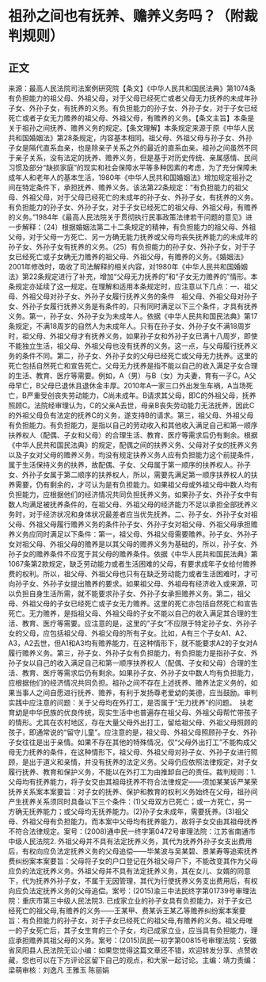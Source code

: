 # 祖孙之间也有抚养、赡养义务吗？（附裁判规则）
## 正文
来源：最高人民法院司法案例研究院【条文】《中华人民共和国民法典》第1074条  有负担能力的祖父母、外祖父母，对于父母已经死亡或者父母无力抚养的未成年孙子女、外孙子女，有抚养的义务。有负担能力的孙子女、外孙子女，对于子女已经死亡或者子女无力赡养的祖父母、外祖父母，有赡养的义务。【条文主旨】本条是关于祖孙之间抚养、赡养义务的规定。【条文理解】本条规定来源于原《中华人民共和国婚姻法》第28条规定，内容基本相同。祖父母、外祖父母与孙子女、外孙子女是隔代直系血亲，也是除亲子关系之外的最近的直系血亲。祖孙之间虽然不同于亲子关系，没有法定的抚养、赡养义务，但是基于对历史传统、亲属感情、民间习惯及部分“缺损家庭”的现实和社会保障水平等多种因素的考虑，为了充分保障未成年人和老年人的基本生活，1980年《中华人民共和国婚姻法》增加规定祖孙之间在特定条件下，承担抚养、赡养义务。该法第22条规定：“有负担能力的祖父母、外祖父母，对于父母已经死亡的未成年的孙子女、外孙子女，有抚养的义务。有负担能力的孙子女、外孙子女，对于子女已经死亡的祖父母、外祖父母，有赡养的义务。”1984年《最高人民法院关于贯彻执行民事政策法律若干问题的意见》进一步解释：（24）根据婚姻法第二十二条规定的精神，有负担能力的祖父母、外祖父母，对于父母一方死亡、另一方确无能力抚养或父母均丧失抚养能力的未成年的孙子女、外孙子女有抚养的义务。（25）有负担能力的孙子女、外孙子女，对于子女已经死亡或子女确无力赡养的祖父母、外祖父母，有赡养的义务。《婚姻法》2001年修改时，吸收了司法解释的相关内容，对1980年《中华人民共和国婚姻法》第22条规定进行了补充，增加“父母无力抚养的”和“子女无力赡养的”情形。本条规定亦延续了这一规定。在理解和适用本条规定时，应注意以下几点：一、祖父母、外祖父母对孙子女、外孙子女履行抚养义务的条件　祖父母、外祖父母对孙子女、外孙子女履行抚养义务是有条件的，只有同时满足以下三个条件，才具有抚养义务。第一，孙子女、外孙子女为未成年人。依据《中华人民共和国民法典》第17条规定，不满18周岁的自然人为未成年人。只有在孙子女、外孙子女不满18周岁时，祖父母、外祖父母才有抚养义务，如果孙子女和外孙子女已满十八周岁，即使不能独立生活，祖父母、外祖父母也没有抚养的义务。这一点，与父母履行抚养义务的条件不同。第二，孙子女、外孙子女的父母已经死亡或父母无力抚养。这里的死亡包括自然死亡和宣告死亡。父母无力抚养是指不能以自己的收入满足子女合理的生活、教育、医疗等需要。例如，A（男）与B（女）为夫妻，育有一子C。A父母早亡，B父母已退休且退休金丰厚。2010年A一家三口外出发生车祸，A当场死亡，B严重受创丧失劳动能力，C尚未成年。B请求其父母，即C的外祖父母，抚养照顾C。法院经审理认为，C的父亲A去世，母亲B丧失劳动能力无法抚养，因此C的外祖父母负有法定的抚养C的义务，遂支持B的请求。第三，祖父母、外祖父母有负担能力。有负担能力，是指以自己的劳动收入和其他收入满足自己和第一顺序扶养权人（配偶、子女和父母）的合理生活、教育、医疗等需求后仍有剩余。根据《中华人民共和国民法典》的规定，配偶之间的扶养义务、父母对子女的抚养义务以及子女对父母的赡养义务，均没有规定扶养义务人应有负担能力这个前提条件，属于生活保持义务的扶养，故配偶、子女、父母属于第一顺序的扶养权人。孙子女、外孙子女属于第二顺序的扶养权人，所以，需要先满足第一顺序扶养权人的扶养需要，仍有剩余的，才可认为是有负担能力。如果祖父母或外祖父母中数人均有负担能力，应根据他们的经济情况共同负担抚养义务。如果孙子女、外孙子女中有数人均满足被抚养条件的，在祖父母、外祖父母的经济能力不足以承担全部抚养义务时，对于经济状况和身体状况最差者应当优先抚养。二、孙子女、外孙子女对祖父母、外祖父母履行赡养义务的条件孙子女、外孙子女对祖父母、外祖父母承担赡养义务应同时满足以下条件：第一，祖父母、外祖父母需要赡养。孙子女、外孙子女对祖父母、外祖父母的赡养是以其父母的赡养义务为基础的，所以，孙子女、外孙子女的赡养条件不应宽于其父母的赡养条件。依据《中华人民共和国民法典》第1067条第2款规定，缺乏劳动能力或者生活困难的父母，有要求成年子女给付赡养费的权利。所以，祖父母、外祖父母也只有在缺乏劳动能力或者生活困难时，才可向孙子女、外孙子女提出赡养的要求。如果祖父母、外祖母有经济收入或来源，可以负担自身生活所需，就不能要求孙子女、外孙子女承担赡养义务。第二，祖父母、外祖父母的子女已经死亡或子女无力赡养。这里的死亡亦包括自然死亡和宣告死亡。无力赡养，是指祖父母、外祖父母的子女不能以自己的收入满足其合理的生活、教育、医疗等需要。应注意的是，这里的“子女”不应限于特定孙子女、外孙子女的父母，应包括祖父母、外祖父母的所有子女。比如，A有三个子女A1、A2、A3，A2去世，但A1和A3均有赡养能力，在这种情形下，就不能要求A2的子女对A履行赡养义务。第三，孙子女、外孙子女有负担能力。有负担能力是指孙子女、外孙子女以自己的收入满足自己和第一顺序扶养权人（配偶、子女和父母）合理的生活、教育、医疗等需求后仍有剩余。如果孙子女、外孙子女中数人均有负担能力，应根据他们的经济情况共同负担。祖孙之间不存在上述抚养、赡养法定义务的，如果当事人之间自愿进行抚养、赡养，有利于发扬尊老爱幼的美德，应当鼓励。审判实践中应注意的问题：关于父母均在外打工，是否属于“无力抚养”的问题。　扶老育幼是中华民族的优良传统，现实生活中也普遍存在祖父母、外祖父母帮忙带孩子的情形。尤其在农村地区，存在大量父母外出打工，留给祖父母、外祖父母照顾的孩子，即通常说的“留守儿童”。应注意的是，祖父母、外祖父母照顾孙子女、外孙子女往往是出于亲情。如果不存在其他的特殊情况，仅“父母外出打工”不能构成父母无力抚养的条件，在这种情形下，祖父母、外祖父母对孙子女、外孙子女进行照顾，是出于道义和亲情，并没有抚养的法定义务。父母仍应依照法律规定，对子女履行抚养、教育和保护义务，不能以在外打工为由推卸自己的责任。裁判规则：1. 父母均有抚养能力，将子女交由其祖母抚养不符合法律规定——须加某某诉严某荣抚养关系案本案要旨：对子女的抚养、保护和教育的权利义务始终在父母，祖孙间产生抚养关系须同时具备以下三个条件：(1)父母双方已死亡；或一方死亡，另一方确无抚养能力；或父母均无抚养能力。(2)孙子女未成年，需要抚养。(3)祖父母、外祖父母有负担能力。而本案中父母均有抚养能力，故将子女交由其祖母抚养不符合法律规定。案号：(2008)通中民一终字第0472号审理法院：江苏省南通市中级人民法院2. 外祖父母并不具有法定抚养义务，其代为抚养外孙子女支出费用后，有权向应负法定抚养义务的父母追偿——毕某波与吴某碧、景某寿等追索抚养费纠纷案本案要旨：父母将子女的户口登记在外祖父母户下，不能改变其作为父母应负的法定抚养义务。外祖父母并不具有法定抚养义务，其在女儿、女婿的同意下，代为抚养外孙子女，不属于无因管理，其代为行使抚养义务支出费用后，有权向应负法定抚养义务的父母追偿。案号：(2015)渝三中法民终字第01739号审理法院：重庆市第三中级人民法院3. 已成家立业的孙子女具有负担能力，对于子女已经死亡的祖父母,有赡养的义务——王某甲、费某诉王某乙等赡养纠纷案本案要旨：有负担能力的孙子女，对于子女已经死亡的祖父母,有赡养的义务。祖父母唯一的子女死亡后，其子女生育的三个子女，均已成家立业，应当具有负担能力，理应承担赡养其祖父母的义务。案号：(2015)凤民一初字第00815号审理法院：安徽省凤阳县人民法院无讼小编：如果您觉得这篇文章还不错，欢迎转发分享、点赞收藏，您也可以在下方评论区留下自己的观点，和大家一起讨论。主编：靖力责编：梁萌审核：刘逸凡 王雅玉 陈丽娟